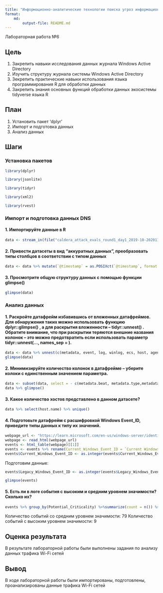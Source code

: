---
title: "Информационно-аналитические технологии поиска угроз информационной безопасности"
format: 
    md:
        output-file: README.md
---

Лабораторная работа №6

## Цель

1.  Закрепить навыки исследования данных журнала Windows Active Directory
2.  Изучить структуру журнала системы Windows Active Directory
3.  Зекрепить практические навыки использования языка программирования R для обработки данных
4.  Закрепить знания основных функций обработки данных экосистемы tidyverse языка R

## План

1.  Установить пакет 'dplyr'
2.  Импорт и подготовка данных
3.  Анализ данных

## Шаги

### Установка пакетов

```{r}
library(dplyr)
```

```{r}
library(jsonlite)
```

```{r}
library(tidyr)
```

```{r}
library(xml2)
```

```{r}
library(rvest)
```

### Импорт и подготовка данных DNS

#### 1. Импортируйте данные в R

```{r}
data <- stream_in(file("caldera_attack_evals_round1_day1_2019-10-20201108.json"))
```

#### 2. Привести датасеты в вид "аккуратных данных", преобразовать типы столбцов в соответствии с типом данных

```{r}
data <- data %>% mutate(`@timestamp` = as.POSIXct(`@timestamp`, format = "%Y-%m-%dT%H:%M:%OSZ", tz = "UTC")) %>%rename(timestamp = `@timestamp`, metadata = `@metadata`)

```

#### 3. Просмотрите общую структуру данных с помощью функции glimpse()

```{r}
glimpse(data)
```

### Анализ данных

#### 1. Раскройте датафрейм избавившись от вложенных датафреймов. Для обнаружения таких можно использовать функцию dplyr::glimpse() , а для раскрытия вложенности -- tidyr::unnest() . Обратите внимание, что при раскрытии теряются внешние названия колонок -- это можно предотвратить если использовать параметр tidyr::unnest(..., names_sep = ).

```{r}
data <- data %>% unnest(c(metadata, event, log, winlog, ecs, host, agent), names_sep = ".")
glimpse(data)
```

#### 2. Минимизируйте количество колонок в датафрейме -- уберите колоки с единственным значением параметра.

```{r}
data <- subset(data, select = - c(metadata.beat, metadata.type,metadata.version,metadata.topic,event.kind,winlog.api,agent.ephemeral_id,agent.hostname,agent.id,agent.version,agent.type))
data %>% glimpse()
```

#### 3. Какое количество хостов представлено в данном датасете?

```{r}
data %>% select(host.name) %>% unique()
```

#### 4. Подготовьте датафрейм с расшифровкой Windows Event_ID, приведите типы данных к типу их значений.

```{r}
webpage_url <- "https://learn.microsoft.com/en-us/windows-server/identity/ad-ds/plan/appendix-l--events-to-monitor"
webpage <- read_html(webpage_url)
events <- html_table(webpage)[[1]]
events <- events %>% rename(Current_Windows_Event_ID = `Current Windows Event ID`, Legacy_Windows_Event_ID = `Legacy Windows Event ID`, Potential_Criticality = `Potential Criticality`, Event_Summary = `Event Summary`)
events$Current_Windows_Event_ID <- as.integer(events$Current_Windows_Event_ID)
```

Подготовим данные:

```{r}
events$Legacy_Windows_Event_ID <- as.integer(events$Legacy_Windows_Event_ID)

glimpse(events)
```

#### 5. Есть ли в логе события с высоким и средним уровнем значимости? Сколько их?

```{r}
events %>% group_by(Potential_Criticality) %>%summarize(count = n()) %>%arrang(desc(count))
```

Количество событий со средним уровнем значимости: 79 Количество событий с высоким уровнем значимости: 9

## Оценка результата

В результате лабораторной работы были выполнены задания по анализу данных трафика Wi-Fi сетей

## Вывод

В ходе лабораторной работы были импортированы, подготовлены, проанализированы данные трафика Wi-Fi сетей
